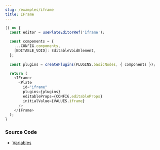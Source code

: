 ```yaml
---
slug: /examples/iframe
title: IFrame
---
```


```ts live
() => {
  const editor = usePlateEditorRef('iframe');

  const components = {
    ...CONFIG.components,
    [EDITABLE_VOID]: EditableVoidElement,
  };
  
  const plugins = createPlugins(PLUGINS.basicNodes, { components });

  return (
    <IFrame>
      <Plate
        id="iframe"
        plugins={plugins}
        editableProps={CONFIG.editableProps}
        initialValue={VALUES.iframe}
      />
    </IFrame>
  );
}
```

### Source Code

- [Variables](https://github.com/udecode/plate/blob/main/docs/src/live/live.tsx)
